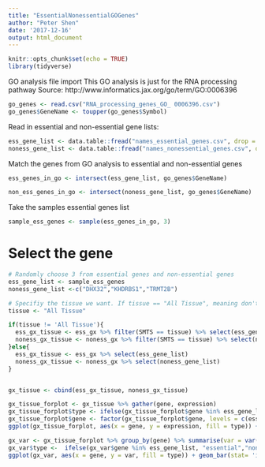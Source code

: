 ```yaml
---
title: "EssentialNonessentialGOGenes"
author: "Peter Shen"
date: '2017-12-16'
output: html_document
---
```


```r
knitr::opts_chunk$set(echo = TRUE)
library(tidyverse)
```

GO analysis file import
This GO analysis is just for the RNA processing pathway
Source: http://www.informatics.jax.org/go/term/GO:0006396
```r
go_genes <- read.csv("RNA_processing_genes_GO_ 0006396.csv")
go_genes$GeneName <- toupper(go_genes$Symbol)
```

Read in essential and non-essential gene lists:
```r
ess_gene_list <- data.table::fread("names_essential_genes.csv", drop = 1)$x
noness_gene_list <- data.table::fread("names_nonessential_genes.csv", drop = 1)$x
```

Match the genes from GO analysis to essential and non-essential genes
```r
ess_genes_in_go <- intersect(ess_gene_list, go_genes$GeneName)
```

```r
non_ess_genes_in_go <- intersect(noness_gene_list, go_genes$GeneName)
```

Take the samples essential genes list
```r
sample_ess_genes <- sample(ess_genes_in_go, 3)
```

# Select the gene 
```r
# Randomly choose 3 from essential genes and non-essential genes
ess_gene_list <- sample_ess_genes
noness_gene_list <-c("DHX32","KHDRBS1","TRMT2B")

# Specifiy the tissue we want. If tissue == "All Tissue", meaning don't choose at all, using all the samples
tissue <- "All Tissue"

if(tissue != 'All Tissue'){
  ess_gx_tissue <- ess_gx %>% filter(SMTS == tissue) %>% select(ess_gene_list)
  noness_gx_tissue <- noness_gx %>% filter(SMTS == tissue) %>% select(noness_gene_list)  
}else{
  ess_gx_tissue <- ess_gx %>% select(ess_gene_list)
  noness_gx_tissue <- noness_gx %>% select(noness_gene_list)
}


gx_tissue <- cbind(ess_gx_tissue, noness_gx_tissue)

gx_tissue_forplot <- gx_tissue %>% gather(gene, expression)
gx_tissue_forplot$type <- ifelse(gx_tissue_forplot$gene %in% ess_gene_list, "essential","non-essential")
gx_tissue_forplot$gene <- factor(gx_tissue_forplot$gene, levels = c(ess_gene_list, noness_gene_list))
ggplot(gx_tissue_forplot, aes(x = gene, y = expression, fill = type)) + geom_boxplot() + ggtitle(tissue)
```
```r
gx_var <- gx_tissue_forplot %>% group_by(gene) %>% summarise(var = var(expression))
gx_var$type <-  ifelse(gx_var$gene %in% ess_gene_list, "essential","non-essential")
ggplot(gx_var, aes(x = gene, y = var, fill = type)) + geom_bar(stat= 'identity') + ggtitle(tissue)

```
